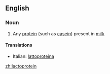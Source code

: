 ==English==

===Noun===
{{en-noun}}

#{{protein}} Any [[protein]] (such as [[casein]]) present in [[milk]]

====Translations====
{{top}}
*Italian: [[lattoproteina]] {{f}}
{{mid}}

{{bottom}}

[[zh:lactoprotein]]